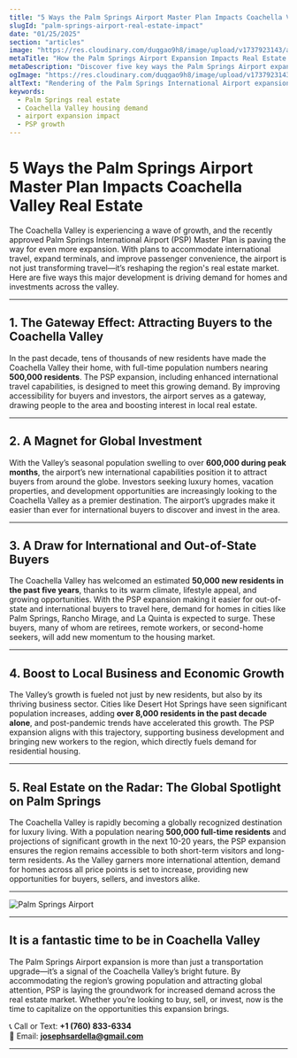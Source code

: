 ```yaml
---
title: "5 Ways the Palm Springs Airport Master Plan Impacts Coachella Valley Real Estate"
slugId: "palm-springs-airport-real-estate-impact"
date: "01/25/2025"
section: "articles"
image: "https://res.cloudinary.com/duqgao9h8/image/upload/v1737923143/airport.jpg"
metaTitle: "How the Palm Springs Airport Expansion Impacts Real Estate in Coachella Valley"
metaDescription: "Discover five key ways the Palm Springs Airport expansion is shaping real estate trends in the Coachella Valley, driving demand for homes and investments."
ogImage: "https://res.cloudinary.com/duqgao9h8/image/upload/v1737923143/airport.jpg"
altText: "Rendering of the Palm Springs International Airport expansion plan"
keywords:
  - Palm Springs real estate
  - Coachella Valley housing demand
  - airport expansion impact
  - PSP growth
---
```


# 5 Ways the Palm Springs Airport Master Plan Impacts Coachella Valley Real Estate

The Coachella Valley is experiencing a wave of growth, and the recently approved Palm Springs International Airport (PSP) Master Plan is paving the way for even more expansion. With plans to accommodate international travel, expand terminals, and improve passenger convenience, the airport is not just transforming travel—it’s reshaping the region's real estate market. Here are five ways this major development is driving demand for homes and investments across the valley.

---

## 1. **The Gateway Effect: Attracting Buyers to the Coachella Valley**

In the past decade, tens of thousands of new residents have made the Coachella Valley their home, with full-time population numbers nearing **500,000 residents**. The PSP expansion, including enhanced international travel capabilities, is designed to meet this growing demand. By improving accessibility for buyers and investors, the airport serves as a gateway, drawing people to the area and boosting interest in local real estate.

---

## 2. **A Magnet for Global Investment**

With the Valley’s seasonal population swelling to over **600,000 during peak months**, the airport’s new international capabilities position it to attract buyers from around the globe. Investors seeking luxury homes, vacation properties, and development opportunities are increasingly looking to the Coachella Valley as a premier destination. The airport’s upgrades make it easier than ever for international buyers to discover and invest in the area.

---

## 3. **A Draw for International and Out-of-State Buyers**

The Coachella Valley has welcomed an estimated **50,000 new residents in the past five years**, thanks to its warm climate, lifestyle appeal, and growing opportunities. With the PSP expansion making it easier for out-of-state and international buyers to travel here, demand for homes in cities like Palm Springs, Rancho Mirage, and La Quinta is expected to surge. These buyers, many of whom are retirees, remote workers, or second-home seekers, will add new momentum to the housing market.

---

## 4. **Boost to Local Business and Economic Growth**

The Valley’s growth is fueled not just by new residents, but also by its thriving business sector. Cities like Desert Hot Springs have seen significant population increases, adding **over 8,000 residents in the past decade alone**, and post-pandemic trends have accelerated this growth. The PSP expansion aligns with this trajectory, supporting business development and bringing new workers to the region, which directly fuels demand for residential housing.

---

## 5. **Real Estate on the Radar: The Global Spotlight on Palm Springs**

The Coachella Valley is rapidly becoming a globally recognized destination for luxury living. With a population nearing **500,000 full-time residents** and projections of significant growth in the next 10-20 years, the PSP expansion ensures the region remains accessible to both short-term visitors and long-term residents. As the Valley garners more international attention, demand for homes across all price points is set to increase, providing new opportunities for buyers, sellers, and investors alike.

---

![Palm Springs Airport](https://res.cloudinary.com/duqgao9h8/image/upload/v1737923143/airport2.jpg)

---

## It is a fantastic time to be in Coachella Valley

The Palm Springs Airport expansion is more than just a transportation upgrade—it’s a signal of the Coachella Valley’s bright future. By accommodating the region’s growing population and attracting global attention, PSP is laying the groundwork for increased demand across the real estate market. Whether you’re looking to buy, sell, or invest, now is the time to capitalize on the opportunities this expansion brings.

📞 Call or Text: **+1 (760) 833-6334**  
📧 Email: **josephsardella@gmail.com**

---
